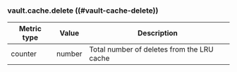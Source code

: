 ### vault.cache.delete ((#vault-cache-delete))

Metric type | Value   | Description
----------- | ------- | -----------
counter     | number  | Total number of deletes from the LRU cache